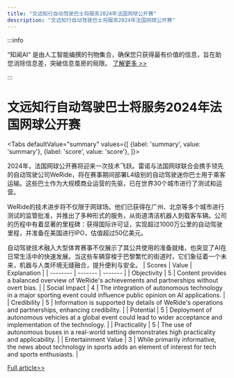 ```yaml
---
title: "文远知行自动驾驶巴士将服务2024年法国网球公开赛"
description: "文远知行自动驾驶巴士将服务2024年法国网球公开赛"
---
```



:::info

“知闻AI“ 是由人工智能编撰的刊物集合，确保您只获得最有价值的信息，旨在助您消除信息差，突破信息茧房的局限。  [了解更多 >>](/zh-Hans/docs/guides)

:::

# 文远知行自动驾驶巴士将服务2024年法国网球公开赛


<Tabs
	defaultValue="summary"
	values={[
	{label: 'summary', value: 'summary'},
	{label: 'score', value: 'score'},
]}>
<TabItem value="summary">


2024年，法国网球公开赛将迎来一次技术飞跃。雷诺与法国网球联合会携手领先的自动驾驶公司WeRide，将在赛事期间部署L4级别的自动驾驶迷你巴士用于乘客运输。这些巴士作为大规模商业运营的先驱，已在世界30个城市进行了测试和运营。

WeRide的技术进步将不仅限于网球场。他们已获得在广州、北京等多个城市进行测试的监管批准，并推出了多种形式的服务，从街道清洁机器人到载客车辆。公司的历程中有着显著的里程碑：获得国际许可证，实现超过1000万公里的自动驾驶里程，并准备在美国进行IPO，估值超过50亿美元。

自动驾驶技术融入大型体育赛事不仅展示了其公共使用的准备就绪，也突显了AI在日常生活中的快速发展。当这些车辆穿梭于巴黎繁忙的街道时，它们象征着一个未来，机器与人类环境无缝融合，提升便利与安全。
</TabItem>
<TabItem value="score">
	| Scores     | Value   | Explanation |
	| -------- | ------- | ------- |
	| Objectivity  | 5    | Content provides a balanced overview of WeRide's achievements and partnerships without overt bias.    |
	| Social Impact | 4     | The integration of autonomous technology in a major sporting event could influence public opinion on AI applications.    |
	| Credibility    | 5    | Information is supported by details of WeRide's operations and partnerships, enhancing credibility.    |
	| Potential    | 5    | Deployment of autonomous vehicles at a global event could lead to wider acceptance and implementation of the technology.    |
	| Practicality    | 5    | The use of autonomous buses in a real-world setting demonstrates high practicality and applicability.    |
	| Entertainment Value    | 3    | While primarily informative, the news about technology in sports adds an element of interest for tech and sports enthusiasts.    |
</TabItem>
</Tabs>

[Full article>>](https://readhub.cn/topic/8aAInClU607)
